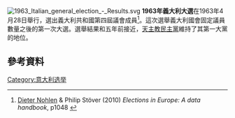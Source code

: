 [[Image:1963_Italian_general_election_-_Results.svg|right]]
'''1963年義大利大選'''在1963年4月28日舉行，選出義大利共和國第四屆議會成員<ref name=NS>[[Dieter_Nohlen|Dieter Nohlen]] & Philip Stöver (2010) ''Elections in Europe: A data handbook'', p1048 {{ISBN|978-3-8329-5609-7}}</ref>。這次選舉義大利國會固定議員數量之後的第一次大選。選舉結果和五年前接近，[[天主教民主黨|天主教民主黨]]維持了其第一大黨的地位。
==參考資料==
{{reflist}}
{{意大利選舉}}
[[Category:意大利选举|Category:意大利选举]]